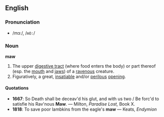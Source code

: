 ==English==

===Pronunciation===
*/mɔː/, /<tt>mO:</tt>/

===Noun===
'''maw'''

# The upper [[digestive tract]] (where food enters the body) or part thereof (esp. the [[mouth]] and [[jaws]]) of a [[ravenous]] creature.
# Figuratively, a great, [[insatiable]] and/or [[perilous]] [[opening]].


====Quotations====

* '''1667''': So Death shall be deceav'd his glut, and with us two / Be forc'd to satisfie his Rav'nous '''Maw'''. &mdash; Milton, ''Paradise Lost,'' Book X.
* '''1818''': To save poor lambkins from the eagle's '''maw''' &mdash; Keats, ''Endymion''